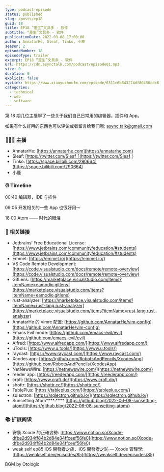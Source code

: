 ```yaml
---
type: podcast-episode
status: published
slug: /posts/ep18
guid: 18
title: EP18 “差生”文具多 - 软件
subtitle: “差生”文具多 - 软件
publicationDate: 2022-09-08 17:00:00
author: AnnatarHe, Sleaf, Tinko, 小鹿
season: 2
episodeNumber: 18
episodeType: trailer
excerpt: EP18 “差生”文具多 - 软件
url: https://cdn.asynctalk.com/podcast/episode01.mp3
size: 0
duration: 0
explicit: false
xyzLink: https://www.xiaoyuzhoufm.com/episode/6311c6b643274df80456cdc6
categories:
  - technical
  - web
  - software
---
```


第 18 期几位主播聊了一些关于我们自己日常用的编辑器，插件和 App。

如果有什么好用的东西也可以评论或者留言给我们哦: async.talk@gmail.com

### 👨‍👨‍👦 主播

- AnnatarHe: [https://annatarhe.com](https://annatarhe.com)
- Sleaf: [https://twitter.com/Sleaf_](https://twitter.com/Sleaf_)
- Tinko: [https://space.bilibili.com/290664](https://space.bilibili.com/290664)
- 小鹿

### ⏰ Timeline

00:40 编辑器，IDE 与插件

09:05 开发相关的一些 App 也很好用～

18:00 Atom —— 时代的眼泪

### 🔗  相关链接

- Jetbrains’ Free Educational License: [https://www.jetbrains.com/community/education/#students](https://www.jetbrains.com/community/education/#students)
- Emmet: [https://emmet.io/](https://emmet.io/)
- VS Code Remote Development: [https://code.visualstudio.com/docs/remote/remote-overview](https://code.visualstudio.com/docs/remote/remote-overview)
- GitLens: [https://marketplace.visualstudio.com/items?itemName=eamodio.gitlens](https://marketplace.visualstudio.com/items?itemName=eamodio.gitlens)
- rust-analyzer: [https://marketplace.visualstudio.com/items?itemName=rust-lang.rust-analyzer](https://marketplace.visualstudio.com/items?itemName=rust-lang.rust-analyzer)
- AnnatarHe 的 vimrc 配置: [https://github.com/AnnatarHe/vim-config](https://github.com/AnnatarHe/vim-config)
- Emacs Evil mode: [https://github.com/emacs-evil/evil](https://github.com/emacs-evil/evil)
- Alfred: [https://www.alfredapp.com/](https://www.alfredapp.com/)
- uTools: [https://www.u.tools/](https://www.u.tools/)
- raycast: [https://www.raycast.com/](https://www.raycast.com/)
- Xcodes.app: [https://github.com/RobotsAndPencils/XcodesApp](https://github.com/RobotsAndPencils/XcodesApp)
- NetNewsWire: [https://netnewswire.com/](https://netnewswire.com/)
- reeder app: [https://reederapp.com/](https://reederapp.com/)
- craft: [https://www.craft.do/](https://www.craft.do/)
- shottr: [https://shottr.cc/](https://shottr.cc/)
- TablePlus: [https://tableplus.com/](https://tableplus.com/)
- sqlectron: [https://sqlectron.github.io/](https://sqlectron.github.io/)
- Sunsetting Atom****:**** [https://github.blog/2022-06-08-sunsetting-atom/](https://github.blog/2022-06-08-sunsetting-atom/)

### 📚 扩展阅读

- 安裝 Xcode 的正確姿勢: [https://www.notion.so/Xcode-dfbe2d934ff84b2d84e34ffceef56fe0](https://www.notion.so/Xcode-dfbe2d934ff84b2d84e34ffceef56fe0)
- weak self ep85 iOS 開發者之痛、iOS 開發者之恥 — Xcode 管理學: [https://weakself.dev/episodes/85](https://weakself.dev/episodes/85)

BGM by Otologic
